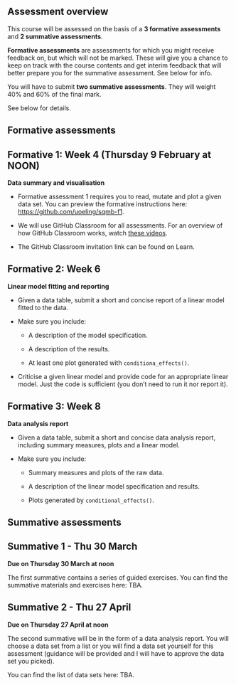 ## Assessment overview

This course will be assessed on the basis of a **3 formative assessments** and **2 summative assessments**.

**Formative assessments** are assessments for which you might receive feedback on, but which will not be marked. These will give you a chance to keep on track with the course contents and get interim feedback that will better prepare you for the summative assessment. See below for info.

You will have to submit **two summative assessments**. They will weight 40% and 60% of the final mark.

See below for details.

## Formative assessments

::: {.callout-warning collapse="false" icon="false"}
## Formative 1: Week 4 (**Thursday 9 February at NOON)**

**Data summary and visualisation**

- Formative assessment 1 requires you to read, mutate and plot a given data set. You can preview the formative instructions here: <https://github.com/uoeling/sqmb-f1>.

- We will use GitHub Classroom for all assessments. For an overview of how GitHub Classroom works, watch [these videos](https://youtube.com/playlist?list=PLiqxyEAY_i3kItjlvEYN1VCwHvAdP6hZW).

- The GitHub Classroom invitation link can be found on Learn.
:::

::: {.callout-warning collapse="true" icon="false"}
## Formative 2: Week 6

**Linear model fitting and reporting**

-   Given a data table, submit a short and concise report of a linear model fitted to the data.

-   Make sure you include:

    -   A description of the model specification.

    -   A description of the results.

    -   At least one plot generated with `conditiona_effects()`.

-   Criticise a given linear model and provide code for an appropriate linear model. Just the code is sufficient (you don't need to run it nor report it).
:::

::: {.callout-warning collapse="true" icon="false"}
## Formative 3: Week 8

**Data analysis report**

-   Given a data table, submit a short and concise data analysis report, including summary measures, plots and a linear model.

-   Make sure you include:

    -   Summary measures and plots of the raw data.

    -   A description of the linear model specification and results.

    -   Plots generated by `conditional_effects()`.
:::

## Summative assessments

::: {.callout-important collapse="true" icon="false"}
## Summative 1 - Thu 30 March

**Due on Thursday 30 March at noon**

The first summative contains a series of guided exercises. You can find the summative materials and exercises here: TBA.
:::

::: {.callout-important collapse="true" icon="false"}
## Summative 2 - Thu 27 April

**Due on Thursday 27 April at noon**

The second summative will be in the form of a data analysis report. You will choose a data set from a list or you will find a data set yourself for this assessment (guidance will be provided and I will have to approve the data set you picked).

You can find the list of data sets here: TBA.
:::

